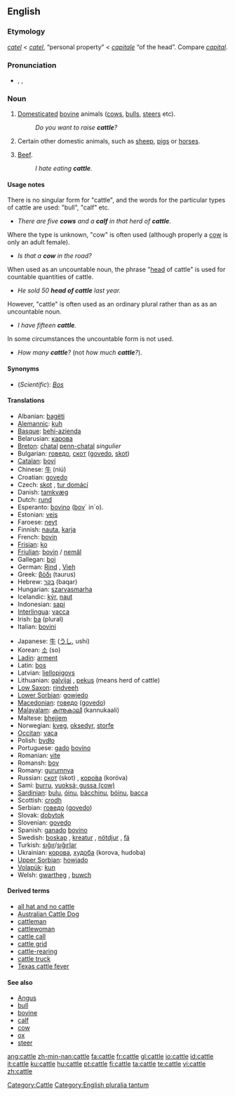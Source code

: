 ==English==
{{wikipedia}}

===Etymology===
{{ME.}} ''[[catel]]'' < {{AF.}} ''[[catel]]'', “personal property” < {{L.}} ''[[capitale]]'' “of the head”. Compare ''[[capital]]''.

===Pronunciation===
* {{enPR|kăt'l}}, {{IPA|/ˈkæt(ə)l/}}, {{SAMPA|/"k{t(@)l/}}
*: {{rhymes|ætəl}}

===Noun===
{{en-noun|''[[uncountable]] or [[plurale tantum]]''}}

# [[domesticated|Domesticated]] [[bovine]] animals ([[cow]]s, [[bull]]s, [[steer]]s etc).
#: ''Do you want to raise '''cattle'''?''
# Certain other domestic animals, such as [[sheep]], [[pig]]s or [[horse]]s.
#{{rare}} [[beef|Beef]].
#: ''I hate eating '''cattle'''.''

====Usage notes====
There is no singular form for "cattle", and the words for the particular types of cattle are used: "bull", "calf" etc.
* ''There are five '''cows''' and a '''calf''' in that herd of '''cattle'''.''
Where the type is unknown, "cow" is often used (although properly a [[cow]] is only an adult female).
* ''Is that a '''cow''' in the road?''
When used as an uncountable noun, the phrase "[[head]] of cattle" is used for countable quantities of cattle.
* ''He sold 50 '''head of cattle''' last year.''
However, "cattle" is often used as an ordinary plural rather than as as an uncountable noun.
* ''I have fifteen '''cattle'''.''
In some circumstances the uncountable form is not used.
* ''How many '''cattle'''?'' (not ''how much '''cattle'''?'').

====Synonyms====
* (''Scientific''): ''[[Bos]]''

====Translations====
{{trans-top|cattle}}
* Albanian: [[bagëti]]
* [[Alemannic]]: [[kuh]]
* [[Basque]]: [[behi-azienda]]
* Belarusian: [[карова]]
* [[Breton]]: [[chatal]] {{p}} [[penn-chatal]] ''singulier'' {{m}}
* Bulgarian: [[говедо]], [[скот]] ([[govedo]], [[skot]])
* [[Catalan]]: [[boví]]
* Chinese: [[牛]] (niú)
* Croatian: [[govedo]]
* Czech: [[skot]] {{m}}, [[tur domácí]] {{m}}
* Danish: [[tamkvæg]]
* Dutch: [[rund]] {{n}}
* Esperanto: [[bovino]] ([[bovo|bov]]´ in´o).
* Estonian: [[veis]]
* Faroese: [[neyt]]
* Finnish: [[nauta]], [[karja]]
* French: [[bovin]] {{m}}
* [[Frisian]]: [[ko]]
* [[Friulian]]: [[bovin]] / [[nemâl]]
* Gallegan: [[boi]]
* German: [[Rind]] {{n}}, [[Vieh]] {{n}}
* Greek: [[βόδι]] (taurus)
* Hebrew: [[בקר]] (baqar)
* Hungarian: [[szarvasmarha]]
* Icelandic: [[kýr]], [[naut]]
* Indonesian: [[sapi]]
* [[Interlingua]]: [[vacca]]
* Irish: [[ba]] (plural)
* Italian: [[bovini]]
{{trans-mid}}
* Japanese: [[牛]] ([[うし]], ushi)
* Korean: [[소]] (so)
* [[Ladin]]: [[arment]]
* Latin: [[bos]]
* Latvian: [[liellopigovs]]
* Lithuanian: [[galvijai]] {{m|p}}, [[pekus]] {{m}} (means herd of cattle)
* [[Low Saxon]]: [[rindveeh]]
* [[Lower Sorbian]]: [[gowjedo]]
* [[Macedonian]]: [[говедо]] ([[govedo]])
* [[Malayalam]]: [[കന്നുകാലി]] (kannukaali)
* Maltese: [[bhejjem]]
* Norwegian: [[kveg]], [[oksedyr]], [[storfe]]
* [[Occitan]]: [[vaca]]
* Polish: [[bydło]] {{n}}
* Portuguese: [[gado]] [[bovino]]
* Romanian: [[vite]]
* Romansh: [[bov]]
* Romany: [[gurumnya]] {{f}}
* Russian: [[скот]] (skot) {{m}}, [[коро́ва]] (koróva)
* Sami: [[burru]], [[vuoksá; gussa (cow)]]
* [[Sardinian]]: [[bulu]], [[óinu]], [[bàcchinu]], [[bóinu]], [[bacca]]
* Scottish: [[crodh]]
* Serbian: [[говедо]] ([[govedo]])
* Slovak: [[dobytok]]
* Slovenian: [[govedo]]
* Spanish: [[ganado]] [[bovino]] {{m}}
* Swedish: [[boskap]] {{n}}, [[kreatur]] {{n}}, [[nötdjur]] {{n}}, [[fä]] {{n}}
* Turkish: [[sığır]]/[[sığırlar]]
* Ukrainian: [[корова]], [[худоба]] (korova, hudoba)
* [[Upper Sorbian]]: [[howjado]]
* [[Volapük]]: [[kun]]
* Welsh: [[gwartheg]] {{p}}, [[buwch]]
{{trans-bottom}}

====Derived terms====
* [[all hat and no cattle]]
* [[Australian Cattle Dog]]
* [[cattleman]]
* [[cattlewoman]]
* [[cattle call]]
* [[cattle grid]]
* [[cattle-rearing]]
* [[cattle truck]]
* [[Texas cattle fever]]

====See also====
* [[Angus]]
* [[bull]]
* [[bovine]]
* [[calf]]
* [[cow]]
* [[ox]]
* [[steer]]

[[Category:Cattle]]
[[Category:English pluralia tantum]]

[[ang:cattle]]
[[zh-min-nan:cattle]]
[[fa:cattle]]
[[fr:cattle]]
[[gl:cattle]]
[[io:cattle]]
[[id:cattle]]
[[it:cattle]]
[[ku:cattle]]
[[hu:cattle]]
[[pt:cattle]]
[[fi:cattle]]
[[ta:cattle]]
[[te:cattle]]
[[vi:cattle]]
[[zh:cattle]]